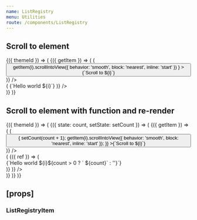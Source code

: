 ```yaml
---
name: ListRegistry
menu: Utilities
route: /components/ListRegistry
---
```



<PageTitle title="ListRegistry" src="components/ListRegistry" />

## Scroll to element

<Playground>
  <ThemeWrapper withThemeId>
    {({ themeId }) => (
      <ListRegistryProvider>
        <ListRegistryConsumer>
          {({ getItem }) => (
            <React.Fragment>
              <Looper
                start={0}
                end={40}
                step={10}
                render={i => (
                  <Rhythm key={i} m={1}>
                    <Button
                      color="primary"
                      onClick={() =>
                        getItem(i).scrollIntoView({ behavior: 'smooth', block: 'nearest', inline: 'start' })
                      }
                    >{`Scroll to ${i}`}</Button>
                  </Rhythm>
                )}
              />
              <div
                className={cx(scrollbar.scrollbar, scrollbar['scrollbar--primary'], scrollbar[`scrollbar--${themeId}`])}
                style={{ marginTop: '20px', height: '100px', overflow: 'auto' }}
              >
                <Looper
                  start={0}
                  end={40}
                  render={i => (
                    <ListRegistryItem id={i} key={i}>
                      <Rhythm px={2} my={1}>{`Hello world ${i}`}</Rhythm>
                    </ListRegistryItem>
                  )}
                />
              </div>
            </React.Fragment>
          )}
        </ListRegistryConsumer>
      </ListRegistryProvider>
    )}
  </ThemeWrapper>
</Playground>

## Scroll to element with function and re-render

<Playground>
  <ThemeWrapper withThemeId>
    {({ themeId }) => (
      <StateWrapper initialState={0}>
        {({ state: count, setState: setCount }) => (
          <ListRegistryProvider>
            <ListRegistryConsumer>
              {({ getItem }) => (
                <React.Fragment>
                  <Looper
                    start={0}
                    end={40}
                    step={10}
                    render={i => (
                      <Rhythm key={i} m={1}>
                        <Button
                          color="primary"
                          onClick={() => {
                            setCount(count + 1);
                            getItem(i).scrollIntoView({ behavior: 'smooth', block: 'nearest', inline: 'start' });
                          }}
                        >{`Scroll to ${i}`}</Button>
                      </Rhythm>
                    )}
                  />
                  <div
                    className={cx(
                      scrollbar.scrollbar,
                      scrollbar['scrollbar--primary'],
                      scrollbar[`scrollbar--${themeId}`],
                    )}
                    style={{ marginTop: '20px', height: '100px', overflow: 'auto' }}
                  >
                    <Looper
                      start={0}
                      end={40}
                      render={i => (
                        <ListRegistryItem id={i} key={i}>
                          {({ ref }) => (
                            <div ref={ref}>
                              <Rhythm px={2} my={1}>{`Hello world ${i}${count > 0 ? ` ${count}` : ''}`}</Rhythm>
                            </div>
                          )}
                        </ListRegistryItem>
                      )}
                    />
                  </div>
                </React.Fragment>
              )}
            </ListRegistryConsumer>
          </ListRegistryProvider>
        )}
      </StateWrapper>
    )}
  </ThemeWrapper>
</Playground>

## \[props\]

### ListRegistryItem

<Props of={ListRegistryItem} />
